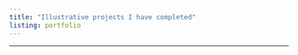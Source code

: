 ```yaml
---
title: "Illustrative projects I have completed"
listing: portfolio
---
```












































---
 
 
